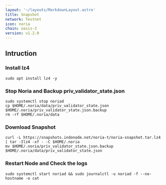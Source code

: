 ```yaml
---
layout: '~/layouts/MarkdownLayout.astro'
title: Snapshot
network: Testnet
icon: noria
chain: oasis-3
version: v1.2.0
---
```

## Intruction

### Install lz4
```
sudo apt install lz4 -y
```

### Stop Noria and Backup priv_validator_state.json
```
sudo systemctl stop noriad
cp $HOME/.noria/data/priv_validator_state.json $HOME/.noria/priv_validator_state.json.backup
rm -rf $HOME/.noria/data
```

### Download Snapshot
```
curl -L https://snapshots.indonode.net/noria-t/noria-snapshot.tar.lz4 | tar -Ilz4 -xf - -C $HOME/.noria
mv $HOME/.noria/priv_validator_state.json.backup $HOME/.noria/data/priv_validator_state.json
```

### Restart Node and Check the logs

```
sudo systemctl start noriad && sudo journalctl -u noriad -f --no-hostname -o cat
```